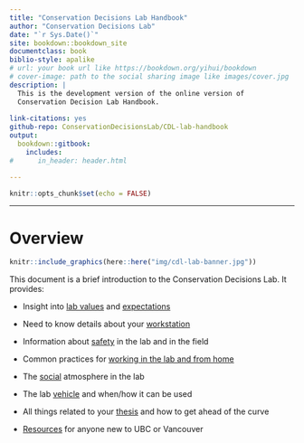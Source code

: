 ```yaml
--- 
title: "Conservation Decisions Lab Handbook"
author: "Conservation Decisions Lab"
date: "`r Sys.Date()`"
site: bookdown::bookdown_site
documentclass: book
biblio-style: apalike
# url: your book url like https://bookdown.org/yihui/bookdown
# cover-image: path to the social sharing image like images/cover.jpg
description: |
  This is the development version of the online version of
  Conservation Decision Lab Handbook.
  
link-citations: yes
github-repo: ConservationDecisionsLab/CDL-lab-handbook
output:
  bookdown::gitbook:
    includes:
#      in_header: header.html

---
```



```r
knitr::opts_chunk$set(echo = FALSE)

```

---
# Overview {-#overview}

```r
knitr::include_graphics(here::here("img/cdl-lab-banner.jpg"))
```

This document is a brief introduction to the Conservation Decisions Lab. It provides:

* Insight into [lab values](#diversity) and [expectations](#commitments)

* Need to know details about your [workstation](#computers)

* Information about [safety](#safety) in the lab and in the field

* Common practices for [working in the lab and from home](#working)

* The [social](#vancouverevents) atmosphere in the lab

* The lab [vehicle](#truck) and when/how it can be used

* All things related to your [thesis](#thesis) and how to get ahead of the curve

* [Resources](#newvancouver) for anyone new to UBC or Vancouver



